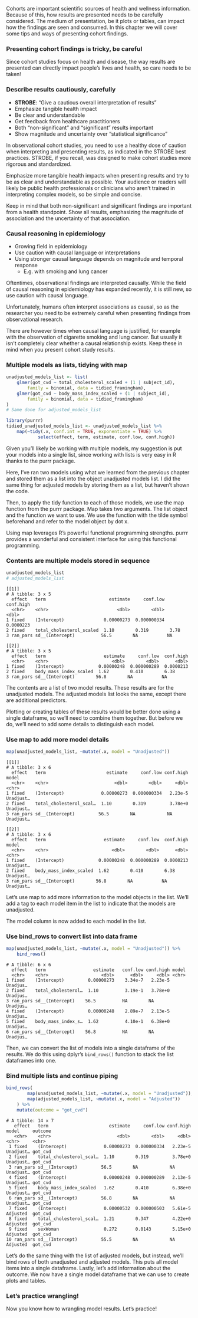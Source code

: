 
Cohorts are important scientific sources of health and wellness information.
Because of this, how results are presented needs to be carefully considered. The
medium of presentation, be it plots or tables, can impact how the findings are
seen and consumed. In this chapter we will cover some tips and ways of
presenting cohort findings.

### Presenting cohort findings is tricky, be careful

Since cohort studies focus on health and disease, the way results are presented
can directly impact people's lives and health, so care needs to be taken!

### Describe results cautiously, carefully

- **STROBE**: "Give a cautious overall interpretation of results"
- Emphasize tangible health impact
- Be clear and understandable
- Get feedback from healthcare practitioners
- Both "non-significant" and "significant" results important 
- Show magnitude and uncertainty over "statistical significance" 

In observational cohort studies, you need to use a healthy dose of caution when
interpreting and presenting results, as indicated in the STROBE best practices.
STROBE, if you recall, was designed to make cohort studies more rigorous and
standardized.

Emphasize more tangible health impacts when presenting results and try to be as
clear and understandable as possible. Your audience or readers will likely be
public health professionals or clinicians who aren't trained in interpreting
complex models, so be simple and concise.

Keep in mind that both non-significant and significant findings are important
from a health standpoint. Show all results, emphasizing the magnitude of
association and the uncertainty of that association.

### Causal reasoning in epidemiology

- Growing field in epidemiology
- Use caution with causal language or interpretations 
- Using stronger causal language depends on magnitude and temporal response 
    - E.g. with smoking and lung cancer

Oftentimes, observational findings are interpreted causally. While the field of
causal reasoning in epidemiology has expanded recently, it is still new, so use
caution with causal language.

Unfortunately, humans often interpret associations as causal, so as the
researcher you need to be extremely careful when presenting findings from
observational research.

There are however times when causal language is justified, for example with the
observation of cigarette smoking and lung cancer. But usually it isn't
completely clear whether a causal relationship exists. Keep these in mind when
you present cohort study results.

### Multiple models as lists, tidying with map

``` r
unadjusted_models_list <- list(
    glmer(got_cvd ~ total_cholesterol_scaled + (1 | subject_id), 
        family = binomial, data = tidied_framingham),
    glmer(got_cvd ~ body_mass_index_scaled + (1 | subject_id), 
        family = binomial, data = tidied_framingham)
)
# Same done for adjusted_models_list
```

``` r
library(purrr)
tidied_unadjusted_models_list <- unadjusted_models_list %>%
    map(~tidy(.x, conf.int = TRUE, exponentiate = TRUE) %>%
            select(effect, term, estimate, conf.low, conf.high))
```

Given you'll likely be working with multiple models, my suggestion is put your
models into a single list, since working with lists is very easy in R thanks to
the purrr package.

Here, I've ran two models using what we learned from the previous chapter and
stored them as a list into the object unadjusted models list. I did the same
thing for adjusted models by storing them as a list, but haven't shown the code.

Then, to apply the tidy function to each of those models, we use the map
function from the purrr package. Map takes two arguments. The list object and
the function we want to use. We use the function with the tilde symbol
beforehand and refer to the model object by dot x.

Using map leverages R's powerful functional programming strengths. purrr
provides a wonderful and consistent interface for using this functional
programming.

### Contents are multiple models stored in sequence

``` r
unadjusted_models_list
# adjusted_models_list
```

```
[[1]]
# A tibble: 3 x 5
  effect   term                        estimate     conf.low  conf.high
  <chr>    <chr>                          <dbl>        <dbl>      <dbl>
1 fixed    (Intercept)               0.00000273  0.000000334  0.0000223
2 fixed    total_cholesterol_scaled  1.10        0.319        3.78     
3 ran_pars sd__(Intercept)          56.5        NA           NA        

[[2]]
# A tibble: 3 x 5
  effect   term                      estimate     conf.low  conf.high
  <chr>    <chr>                        <dbl>        <dbl>      <dbl>
1 fixed    (Intercept)             0.00000248  0.000000289  0.0000213
2 fixed    body_mass_index_scaled  1.62        0.410        6.38     
3 ran_pars sd__(Intercept)        56.8        NA           NA        
```

The contents are a list of two model results. These results are for the
unadjusted models. The adjusted models list looks the same, except there are
additional predictors.

Plotting or creating tables of these results would be better done using a single
dataframe, so we'll need to combine them together. But before we do, we'll need
to add some details to distinguish each model.

### Use map to add more model details

``` r
map(unadjusted_models_list, ~mutate(.x, model = "Unadjusted"))
```

```
[[1]]
# A tibble: 3 x 6
  effect   term                       estimate     conf.low conf.high model    
  <chr>    <chr>                         <dbl>        <dbl>     <dbl> <chr>    
1 fixed    (Intercept)              0.00000273  0.000000334   2.23e-5 Unadjust…
2 fixed    total_cholesterol_scal…  1.10        0.319         3.78e+0 Unadjust…
3 ran_pars sd__(Intercept)         56.5        NA            NA       Unadjust…

[[2]]
# A tibble: 3 x 6
  effect   term                      estimate     conf.low  conf.high model    
  <chr>    <chr>                        <dbl>        <dbl>      <dbl> <chr>    
1 fixed    (Intercept)             0.00000248  0.000000289  0.0000213 Unadjust…
2 fixed    body_mass_index_scaled  1.62        0.410        6.38      Unadjust…
3 ran_pars sd__(Intercept)        56.8        NA           NA         Unadjust…
```

Let's use map to add more information to the model objects in the list. We'll
add a tag to each model item in the list to indicate that the models are
unadjusted.

The model column is now added to each model in the list.

### Use bind_rows to convert list into data frame

``` r
map(unadjusted_models_list, ~mutate(.x, model = "Unadjusted")) %>% 
    bind_rows()
```

```
# A tibble: 6 x 6
  effect   term                  estimate   conf.low conf.high model   
  <chr>    <chr>                    <dbl>      <dbl>     <dbl> <chr>   
1 fixed    (Intercept)         0.00000273    3.34e-7   2.23e-5 Unadjus…
2 fixed    total_cholesterol…  1.10          3.19e-1   3.78e+0 Unadjus…
3 ran_pars sd__(Intercept)    56.5          NA        NA       Unadjus…
4 fixed    (Intercept)         0.00000248    2.89e-7   2.13e-5 Unadjus…
5 fixed    body_mass_index_s…  1.62          4.10e-1   6.38e+0 Unadjus…
6 ran_pars sd__(Intercept)    56.8          NA        NA       Unadjus…
```

Then, we can convert the list of models into a single dataframe of the results.
We do this using dplyr's `bind_rows()` function to stack the list
dataframes into one.

### Bind multiple lists and continue piping

``` r
bind_rows(
		map(unadjusted_models_list, ~mutate(.x, model = "Unadjusted")),
    	map(adjusted_models_list, ~mutate(.x, model = "Adjusted"))
    ) %>%
    mutate(outcome = "got_cvd")
```

```
# A tibble: 14 x 7
   effect   term                       estimate     conf.low conf.high model     outcome
   <chr>    <chr>                         <dbl>        <dbl>     <dbl> <chr>     <chr>  
 1 fixed    (Intercept)              0.00000273  0.000000334   2.23e-5 Unadjust… got_cvd
 2 fixed    total_cholesterol_scal…  1.10        0.319         3.78e+0 Unadjust… got_cvd
 3 ran_pars sd__(Intercept)         56.5        NA            NA       Unadjust… got_cvd
 4 fixed    (Intercept)              0.00000248  0.000000289   2.13e-5 Unadjust… got_cvd
 5 fixed    body_mass_index_scaled   1.62        0.410         6.38e+0 Unadjust… got_cvd
 6 ran_pars sd__(Intercept)         56.8        NA            NA       Unadjust… got_cvd
 7 fixed    (Intercept)              0.00000532  0.000000503   5.61e-5 Adjusted  got_cvd
 8 fixed    total_cholesterol_scal…  1.21        0.347         4.22e+0 Adjusted  got_cvd
 9 fixed    sexWoman                 0.272       0.0143        5.15e+0 Adjusted  got_cvd
10 ran_pars sd__(Intercept)         55.5        NA            NA       Adjusted  got_cvd
```

Let's do the same thing with the list of adjusted models, but instead, we'll
bind rows of both unadjusted and adjusted models. This puts all model items into
a single dataframe. Lastly, let's add information about the outcome. We now have
a single model dataframe that we can use to create plots and tables.

### Let's practice wrangling!

Now you know how to wrangling model results. Let's practice!
